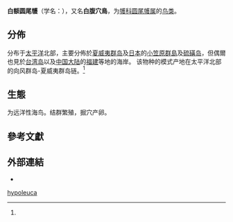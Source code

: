 {{Speciesbox
 | status = LC
 | status_system = iucn3.1
 | image = BOPE.JPG
 | taxon = Pterodroma hypoleuca
 | authority = ([[奧斯伯特·薩文|Salvin]], 1888){{r|id1312}}
 | synonyms_ref =
 | synonyms = 
* ''[[Oestrolata|Oestrolata]] hypoleuca'' Salvin, 1888{{r|zgdwz}}
}}

'''白额圆尾鹱'''（学名：{{lang|la|''Pterodroma hypoleuca''}}）{{r|id1312|TaiBIF_380204|TaiBNET_380204|zgdwz}}，又名'''白腹穴鳥'''，为[[鹱科|鹱科]][[圆尾鹱属|圆尾鹱属]]的[[鸟类|鸟类]]。

==分佈==
分布于[[太平洋|太平洋]]北部，主要分佈於[[夏威夷群岛|夏威夷群岛]]及[[日本|日本]]的[[小笠原群島|小笠原群島]]及[[硫磺岛|硫磺岛]]，但偶爾也見於[[台湾岛|台湾岛]]以及[[中国大陆|中国大陆]]的[[福建|福建]]等地的海岸{{r|id1312|zgdwz}}。
该物种的模式产地在太平洋北部的向风群岛-夏威夷群岛链。<ref name='id1312'/>

==生態==
为远洋性海鸟{{r|id1312|zgdwz}}。结群繁殖，掘穴产卵{{r|zgdwz}}。

==參考文獻==
{{reflist|refs=
<ref name='id1312'>{{cite web
 | url =http://www.bioinfo.cn/db05/BjdwSpecies.php?action=view&id=1312| deadurl =yes
 | archiveurl =https://web.archive.org/web/20160305070017/http://www.bioinfo.cn/db05/BjdwSpecies.php?action=view&id=1312
 | title =白额圆尾鹱| work =《中国动物物种编目数据库》
 | publisher =中国科学院微生物研究所| author =中国科学院动物研究所
 | accessdate =2009-04-04| archivedate =2016-03-05}}</ref>
<ref name="TaiBIF_380204">{{TaiBIF| zh=白額圓尾鸌 | id=380204 | binomial=Pterodroma hypoleuca | authority=Salvin, 1888 | var= | access-date=2018-10-29}}</ref>
<ref name="TaiBNET_380204">{{TaiBNET| zh=白額圓尾鸌 | id=380204 | binomial=Pterodroma hypoleuca | authority=Salvin, 1888 | var= | access-date=2018-10-29}}</ref>
<ref name="zgdwz">{{中國動物志/N1
 |chapter=白额圆尾鹱 Pterodroma hypoleuca Salvin
 |chapter-url=http://www.lifescience.com.cn/info/96691
 |access-date=2018-10-29 }}</ref>
}}

==外部連結==
{{commonscat|Pterodroma hypoleuca}}
* {{wikispecies-inline|Pterodroma hypoleuca}}
{{Taxonbar}}
[[Category:圓尾鸌屬|hypoleuca]]
{{鸟类小作品}}